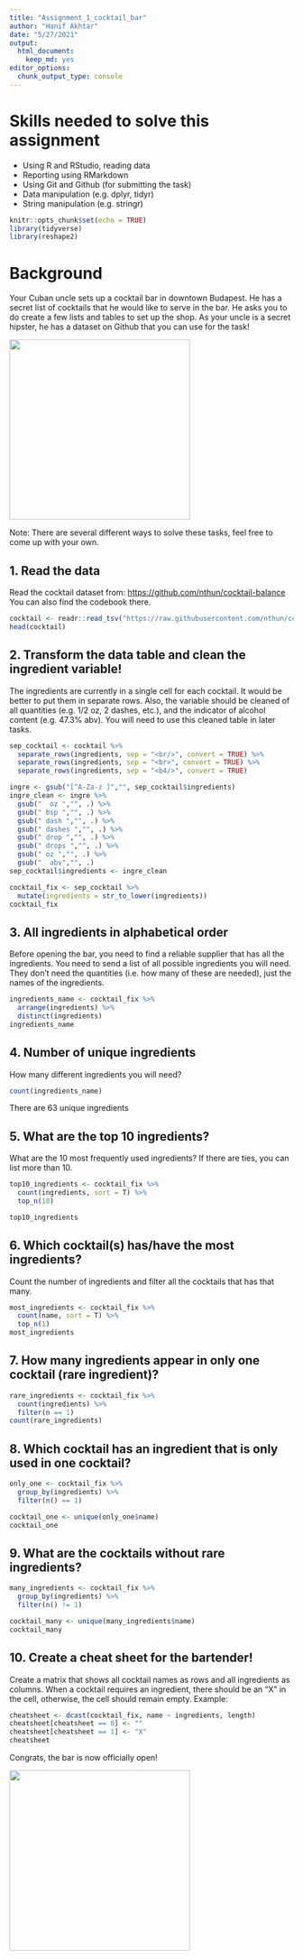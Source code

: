 ```yaml
---
title: "Assignment_1_cocktail_bar"
author: "Hanif Akhtar"
date: "5/27/2021"
output: 
  html_document: 
    keep_md: yes
editor_options: 
  chunk_output_type: console
---
```


# Skills needed to solve this assignment
-   Using R and RStudio, reading data
-   Reporting using RMarkdown
-   Using Git and Github (for submitting the task)
-   Data manipulation (e.g. dplyr, tidyr)
-   String manipulation (e.g. stringr)

```r
knitr::opts_chunk$set(echo = TRUE)
library(tidyverse)
library(reshape2)
```

# Background

Your Cuban uncle sets up a cocktail bar in downtown Budapest. He has a secret list of cocktails that he would like to serve in the bar. He asks you to do create a few lists and tables to set up the shop. As your uncle is a secret hipster, he has a dataset on Github that you can use for the task!

![](https://media1.tenor.com/images/57a519cffd0ad4693be3b9c94b211540/tenor.gif?itemid=5195211){width="320"}

Note: There are several different ways to solve these tasks, feel free to come up with your own.

## 1. Read the data

Read the cocktail dataset from: <https://github.com/nthun/cocktail-balance> You can also find the codebook there.

```r
cocktail <- readr::read_tsv("https://raw.githubusercontent.com/nthun/cocktail-balance/master/cocktail_data.tsv")
head(cocktail)
```

## 2. Transform the data table and clean the ingredient variable!

The ingredients are currently in a single cell for each cocktail. It would be better to put them in separate rows. Also, the variable should be cleaned of all quantities (e.g. 1/2 oz, 2 dashes, etc.), and the indicator of alcohol content (e.g. 47.3% abv). You will need to use this cleaned table in later tasks.

```r
sep_cocktail <- cocktail %>% 
  separate_rows(ingredients, sep = "<br/>", convert = TRUE) %>% 
  separate_rows(ingredients, sep = "<br>", convert = TRUE) %>% 
  separate_rows(ingredients, sep = "<b4/>", convert = TRUE)

ingre <- gsub("[^A-Za-z ]","", sep_cocktail$ingredients)
ingre_clean <- ingre %>%
  gsub("  oz ","", .) %>%
  gsub(" bsp ","", .) %>%
  gsub(" dash ","", .) %>%
  gsub(" dashes ","", .) %>%
  gsub(" drop ","", .) %>%
  gsub(" drops ","", .) %>%
  gsub(" oz ","", .) %>%
  gsub("  abv","", .)
sep_cocktail$ingredients <- ingre_clean

cocktail_fix <- sep_cocktail %>% 
  mutate(ingredients = str_to_lower(ingredients))
cocktail_fix
```

## 3. All ingredients in alphabetical order

Before opening the bar, you need to find a reliable supplier that has all the ingredients. You need to send a list of all possible ingredients you will need. They don't need the quantities (i.e. how many of these are needed), just the names of the ingredients.

```r
ingredients_name <- cocktail_fix %>%
  arrange(ingredients) %>%
  distinct(ingredients)
ingredients_name
```

## 4. Number of unique ingredients

How many different ingredients you will need?

```r
count(ingredients_name)
```
There are 63 unique ingredients

## 5. What are the top 10 ingredients?

What are the 10 most frequently used ingredients? If there are ties, you can list more than 10.

```r
top10_ingredients <- cocktail_fix %>%
  count(ingredients, sort = T) %>% 
  top_n(10)

top10_ingredients
```

## 6. Which cocktail(s) has/have the most ingredients?

Count the number of ingredients and filter all the cocktails that has that many.

```r
most_ingredients <- cocktail_fix %>%
  count(name, sort = T) %>% 
  top_n(1)
most_ingredients
```

## 7. How many ingredients appear in only one cocktail (rare ingredient)?

```r
rare_ingredients <- cocktail_fix %>%
  count(ingredients) %>% 
  filter(n == 1)
count(rare_ingredients)
```

## 8. Which cocktail has an ingredient that is only used in one cocktail?

```r
only_one <- cocktail_fix %>%
  group_by(ingredients) %>% 
  filter(n() == 1)

cocktail_one <- unique(only_one$name)
cocktail_one
```

## 9. What are the cocktails without rare ingredients?

```r
many_ingredients <- cocktail_fix %>%
  group_by(ingredients) %>% 
  filter(n() != 1)

cocktail_many <- unique(many_ingredients$name)
cocktail_many
```

## 10. Create a cheat sheet for the bartender!

Create a matrix that shows all cocktail names as rows and all ingredients as columns. When a cocktail requires an ingredient, there should be an "X" in the cell, otherwise, the cell should remain empty. Example:

```r
cheatsheet <- dcast(cocktail_fix, name ~ ingredients, length)
cheatsheet[cheatsheet == 0] <- ""
cheatsheet[cheatsheet == 1] <- "X"
cheatsheet
```


Congrats, the bar is now officially open!

![](https://i.pinimg.com/originals/4e/c1/0c/4ec10c9d32b2c7c28b4b638c7f809ec5.gif){width="320"}